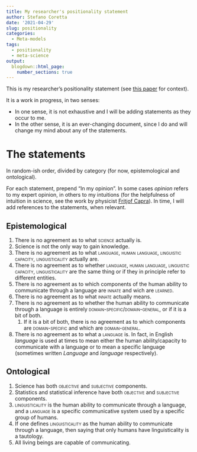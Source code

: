 ```yaml
---
title: My researcher's positionality statement
author: Stefano Coretta
date: '2021-04-29'
slug: positionality
categories:
  - Meta-models
tags:
  - positionality
  - meta-science
output:
  blogdown::html_page:
    number_sections: true
---
```


This is my researcher's positionality statement (see [this paper](https://doi.org/10.34293/) for context).

It is a work in progress, in two senses:

- In one sense, it is not exhaustive and I will be adding statements as they occur to me.
- In the other sense, it is an ever-changing document, since I do and will change my mind about any of the statements.

# The statements

In random-ish order, divided by category (for now, epistemological and ontological).

For each statement, prepend "In my opinion".
In some cases *opinion* refers to my expert opinion, in others to my intuitions (for the helpfulness of intuition in science, see the work by physicist [Fritjof Capra](https://www.fritjofcapra.net)).
In time, I will add references to the statements, when relevant.

## Epistemological

1. There is no agreement as to what [science]{.smallcaps} actually is.
1. Science is not the only way to gain knowledge.
1. There is no agreement as to what [language]{.smallcaps}, [human language]{.smallcaps}, [linguistic capacity]{.smallcaps}, [linguisticality]{.smallcaps} actually are.
1. There is no agreement as to whether [language]{.smallcaps}, [human language]{.smallcaps}, [linguistic capacity]{.smallcaps}, [linguisticality]{.smallcaps} are the same thing or if they in principle refer to different entities.
1. There is no agreement as to which components of the human ability to communicate through a language are [innate]{.smallcaps} and wich are [learned]{.smallcaps}.
1. There is no agreement as to what [innate]{.smallcaps} actually means.
1. There is no agreement as to whether the human ability to communicate through a language is entirely [domain-specific]{.smallcaps}/[domain-general]{.smallcaps}, or if it is a bit of both.
    1. If it is a bit of both, there is no agreement as to which components are [domain-specific]{.smallcaps} and which are [domain-general]{.smallcaps}.
1. There is no agreement as to what a [language]{.smallcaps} is. In fact, in English *language* is used at times to mean either the human ability/capacity to communicate with a language or to mean a specific language (sometimes written *Language* and *language* respectively).

## Ontological

1. Science has both [objective]{.smallcaps} and [subjective]{.smallcaps} components.
1. Statistics and statistical inference have both [objective]{.smallcaps} and [subjective]{.smallcaps} components.
1. [linguisticality]{.smallcaps} is the human ability to communicate through a language, and a [language]{.smallcaps} is a specific communicative system used by a specific group of humans.
1. If one defines [linguisticality]{.smallcaps} as the human ability to communicate through a language, then saying that only humans have linguisticality is a tautology.
1. All living beings are capable of communicating.






